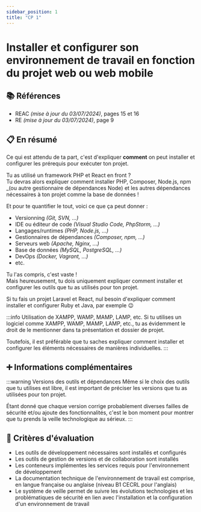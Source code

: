 ```yaml
---
sidebar_position: 1
title: "CP 1"
---
```


# Installer et configurer son environnement de travail en fonction du projet web ou web mobile

## 📚 Références

- REAC _(mise à jour du 03/07/2024)_, pages 15 et 16
- RE _(mise à jour du 03/07/2024)_, page 9

## 📋 En résumé

Ce qui est attendu de ta part, c'est d'expliquer **comment** on peut installer et configurer les prérequis pour exécuter ton projet.

Tu as utilisé un framework PHP et React en front ?  
Tu devras alors expliquer comment installer PHP, Composer, Node.js, npm \_(ou autre gestionnaire de dépendances Node) et les autres dépendances nécessaires à ton projet comme la base de données !

Et pour te quantifier le tout, voici ce que ça peut donner :

- Versionning _(Git, SVN, ...)_
- IDE ou éditeur de code _(Visual Studio Code, PhpStorm, ...)_
- Langages/runtimes _(PHP, Node.js, ...)_
- Gestionnaires de dépendances _(Composer, npm, ...)_
- Serveurs web _(Apache, Nginx, ...)_
- Base de données _(MySQL, PostgreSQL, ...)_
- DevOps _(Docker, Vagrant, ...)_
- etc.

Tu l'as compris, c'est vaste !  
Mais heureusement, tu dois uniquement expliquer comment installer et configurer les outils que tu as utilisés pour ton projet.

Si tu fais un projet Laravel et React, nul besoin d'expliquer comment installer et configurer Ruby et Java, par exemple 😉

:::info Utilisation de XAMPP, WAMP, MAMP, LAMP, etc.
Si tu utilises un logiciel comme XAMPP, WAMP, MAMP, LAMP, etc., tu as évidemment le droit de le mentionner dans ta présentation et dossier de projet.

Toutefois, il est préférable que tu saches expliquer comment installer et configurer les éléments nécessaires de manières individuelles.
:::

## ➕ Informations complémentaires

:::warning Versions des outils et dépendances
Même si le choix des outils que tu utilises est libre, il est important de préciser les versions que tu as utilisées pour ton projet.

Étant donné que chaque version corrige probablement diverses failles de sécurité et/ou ajoute des fonctionnalités, c'est le bon moment pour montrer que tu prends la veille technologique au sérieux.
:::

## 🎯 Critères d'évaluation

- Les outils de développement nécessaires sont installés et configurés
- Les outils de gestion de versions et de collaboration sont installés
- Les conteneurs implémentes les services requis pour l'environnement de développement
- La documentation technique de l'environnement de travail est comprise, en langue française ou anglaise (niveau B1 CECRL pour l'anglais)
- Le système de veille permet de suivre les évolutions technologies et les problématiques de sécurité en lien avec l'installation et la configuration d'un environnement de travail

